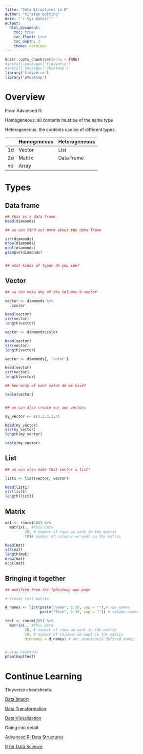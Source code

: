 ```yaml
---
title: "Data Structures in R"
author: "Kirsten Gotting"
date: "`r Sys.Date()`"
output:
  html_document:
    toc: true
    toc_float: true
    toc_depth: 2
    theme: cerulean
---
```


```r
knitr::opts_chunk$set(echo = TRUE)
#install.packages('tidyverse')
#install.packages('pheatmap')
library('tidyverse')
library('pheatmap')

```

# Overview


From Advanced R:


Homogeneous: all contents must be of the same type


Heterogeneous: the contents can be of different types

|    | Homogeneous   | Heterogeneous |
|----|---------------|---------------|
| 1d | Vector | List          |
| 2d | Matrix        | Data frame    |
| nd | Array         |               |


# Types 


## Data frame


```r

## this is a data frame
head(diamonds)

## we can find out more about the data frame

str(diamonds)
nrow(diamonds)
ncol(diamonds)
glimpse(diamonds)


## what kinds of types do you see?


```

## Vector




```r


## we can make any of the columns a vector

vector <- diamonds %>%
  .$color

head(vector)
str(vector)
length(vector)

vector <- diamonds$color

head(vector)
str(vector)
length(vector)

vector <- diamonds[, 'color']

head(vector)
str(vector)
length(vector)

## how many of each value do we have?

table(vector)


## we can also create our own vectors

my_vector <- c(1,2,2,3,4)

head(my_vector)
str(my_vector)
length(my_vector)

table(my_vector)


```


## List

```r
## we can also make that vector a list!

list1 <- list(vector, vector)

head(list1)
str(list1)
length(list1)

```



## Matrix


```r

mat <- rnorm(200) %>% 
  matrix(., #this data
         20, # number of rows we want in the matrix
         10)# number of columns we want in the matrix

head(mat)
str(mat)
length(mat)
nrow(mat)
ncol(mat)


```


## Bringing it together

```r

## modified from the ?pheatmap man page

# Create test matrix

d_names <- list(paste("Gene", 1:20, sep = ""),# row names
                paste("Test", 1:10, sep = "")) # column names 

test <- rnorm(200) %>% 
  matrix(., #this data
         20, # number of rows we want in the matrix
         10, # number of columns we want in the matrix
         dimnames = d_names) # our previously defined names


# Draw heatmaps
pheatmap(test)


```



# Continue Learning

Tidyverse cheatsheets: 

[Data Import](https://github.com/rstudio/cheatsheets/raw/master/data-import.pdf)

[Data Transformation](https://github.com/rstudio/cheatsheets/raw/master/data-transformation.pdf)

[Data Visualization](https://github.com/rstudio/cheatsheets/raw/master/data-visualization-2.1.pdf)

Going into detail:

[Advanced R: Data Structures](http://adv-r.had.co.nz/Data-structures.html)

[R for Data Science](http://r4ds.had.co.nz/index.html)
